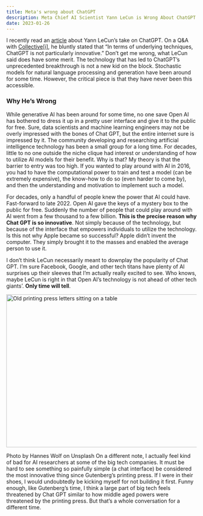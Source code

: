 ```yaml
---
title: Meta's wrong about ChatGPT
description: Meta Chief AI Scientist Yann LeCun is Wrong About ChatGPT
date: 2023-01-26
---
```


I recently read an [article](https://www.techcircle.in/2023/01/25/chatgpt-is-not-particularly-innovative-meta-chief-ai-scientist) about Yann LeCun’s take on ChatGPT. On a Q&A with [Collective[i]](https://www.collectivei.com/), he bluntly stated that “In terms of underlying techniques, ChatGPT is not particularly innovative.” Don’t get me wrong, what LeCun said does have some merit. The technology that has led to ChatGPT’s unprecedented breakthrough is not a new kid on the block. Stochastic models for natural language processing and generation have been around for some time. However, the critical piece is that they have never been this accessible.

### Why He’s Wrong

While generative AI has been around for some time, no one save Open AI has bothered to dress it up in a pretty user interface and give it to the public for free. Sure, data scientists and machine learning engineers may not be overly impressed with the bones of Chat GPT, but the entire internet sure is impressed by it. The community developing and researching artificial intelligence technology has been a small group for a long time. For decades, little to no one outside the niche clique had interest or understanding of how to utilize AI models for their benefit. Why is that? My theory is that the barrier to entry was too high. If you wanted to play around with AI in 2016, you had to have the computational power to train and test a model (can be extremely expensive), the know-how to do so (even harder to come by), and then the understanding and motivation to implement such a model.

For decades, only a handful of people knew the power that AI could have. Fast-forward to late 2022. Open AI gave the keys of a mystery box to the public for free. Suddenly the number of people that could play around with AI went from a few thousand to a few billion. **This is the precise reason why Chat GPT is so innovative**. Not simply because of the technology, but because of the interface that empowers individuals to utilize the technology. Is this not why Apple became so successful? Apple didn’t invent the computer. They simply brought it to the masses and enabled the average person to use it.

I don’t think LeCun necessarily meant to downplay the popularity of Chat GPT. I’m sure Facebook, Google, and other tech titans have plenty of AI surprises up their sleeves that I’m actually really excited to see. Who knows, maybe LeCun is right in that Open AI’s technology is not ahead of other tech giants’. **Only time will tell**.

<Image
  src="/press.png"
  width="718"
  height="404"
  alt="Old printing press letters sitting on a table"
/>

Photo by Hannes Wolf on Unsplash
On a different note, I actually feel kind of bad for AI researchers at some of the big tech companies. It must be hard to see something so painfully simple (a chat interface) be considered the most innovative thing since Gutenberg’s printing press. If I were in their shoes, I would undoubtedly be kicking myself for not building it first. Funny enough, like Gutenberg’s time, I think a large part of big tech feels threatened by Chat GPT similar to how middle aged powers were threatened by the printing press. But that’s a whole conversation for a different time.
